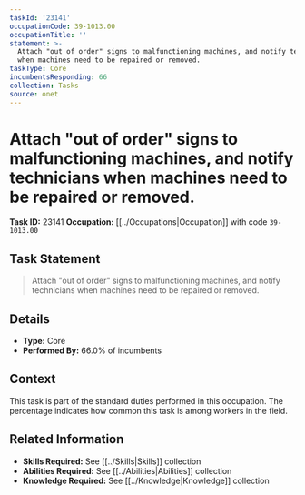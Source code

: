 ```yaml
---
taskId: '23141'
occupationCode: 39-1013.00
occupationTitle: ''
statement: >-
  Attach "out of order" signs to malfunctioning machines, and notify technicians
  when machines need to be repaired or removed.
taskType: Core
incumbentsResponding: 66
collection: Tasks
source: onet
---
```

# Attach "out of order" signs to malfunctioning machines, and notify technicians when machines need to be repaired or removed.

**Task ID:** 23141
**Occupation:** [[../Occupations|Occupation]] with code `39-1013.00`

## Task Statement

> Attach "out of order" signs to malfunctioning machines, and notify technicians when machines need to be repaired or removed.

## Details

- **Type:** Core
- **Performed By:** 66.0% of incumbents

## Context

This task is part of the standard duties performed in this occupation. The percentage indicates how common this task is among workers in the field.

## Related Information

- **Skills Required:** See [[../Skills|Skills]] collection
- **Abilities Required:** See [[../Abilities|Abilities]] collection
- **Knowledge Required:** See [[../Knowledge|Knowledge]] collection
